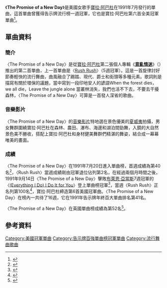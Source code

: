 {{Infobox single
| Name = The Promise of a New Day
| Cover = 
| Artist = [[寶拉·阿巴杜|寶拉·阿巴杜]]
| from Album = [[Spellbound_(專輯)|意亂情迷]]
| Released = 1991年7月20日
| Format = [[錄音帶|錄音帶]], [[黑膠唱片|黑膠唱片]], [[CD|CD]]
| Recorded = 1990年—1991年
| Genre = [[流行舞曲|流行舞曲]]
| Length = 4:32
| Label = [[維京唱片|維京唱片]]
| Writer = Paula Abdul, Peter Lord, [[Sandra_St._Victor|Sandra St. Victor]], V. Jeffrey Smith
| Producer = [[The_Family_Stand|Peter Lord & V. Jeffrey Smith]]
| Certification = Platinum
| Last single = "[[Rush_Rush|Rush Rush]]" <br />(1991)
| This single = "'''The Promise of a New Day'''" <br />(1991)
| Next single = "[[Blowing_Kisses_in_the_Wind|Blowing Kisses in the Wind]]" <br />(1991)
}}
《'''The Promise of a New Day'''》是美國女歌手[[寶拉·阿巴杜|寶拉·阿巴杜]]在1991年7月發行的單曲，這首單曲曾獲得告示牌流行榜一週冠軍，它也是寶拉·阿巴杜第六首全美冠軍單曲<ref>{{Cite web |url=http://www.billboard.com/artist/328428/paula-abdul/chart |title=美國告示牌官網寶拉·阿巴杜單曲榜成績 |accessdate=2015-03-31 |archive-date=2016-06-29 |archive-url=https://web.archive.org/web/20160629232229/http://www.billboard.com/artist/328428/paula-abdul/chart |dead-url=no }}</ref>。

==單曲資料==
===簡介===
〈The Promise of a New Day〉是從[[寶拉·阿巴杜|寶拉·阿巴杜]]第二張個人專輯《'''[[Spellbound_(專輯)|意亂情迷]]'''》（{{lang-en|'''Spellbound'''}}）推出的第二首單曲，上一首單曲是〈[[Rush_Rush|Rush Rush]]〉（5週冠軍）。這是一首旋律討好節奏輕快的流行舞曲，曲風融合了踢踏、現代、爵士和街頭等多種元素。歌詞則是描寫有關於環保的議題，當中寫到一段印地安人的諺語When the forest dies，we all die，Leave the jungle alone 當叢林消失，我們也活不下去，不要去干擾森林，〈The Promise of a New Day〉可算是一首發人深省的歌曲。 
===音樂影片===
〈The Promise of a New Day〉的[[音樂影片|音樂影片]]特地選在景色優美的[[夏威夷|夏威夷]]拍攝，男女舞群圍繞寶拉·阿巴杜在森林、農田、瀑布、海邊和湖泊間勁舞，入鏡的大自然景色美不勝收，搭配上寶拉·阿巴杜和身材健美舞群們精湛的舞姿，結合成一幕幕唯美的畫面。
===成績===
〈The Promise of a New Day〉在1991年7月20日進入單曲榜，首週成績為第40名<ref>{{Cite web |url=http://www.billboard.com/charts/hot-100/ |title=1991-07-20告示牌單曲榜 |accessdate=2015-03-31 |archive-date=2015-04-01 |archive-url=https://web.archive.org/web/20150401070733/http://www.billboard.com/charts/hot-100 |dead-url=no }}</ref>，〈Rush Rush〉當週成績剛由冠軍退位佔列第2名，在經過兩個月時間之後，1991年9月14日〈The Promise of a New Day〉擊敗[[布萊恩·亞當斯|布萊恩·亞當斯]]7週冠軍的〈[[(Everything_I_Do)_I_Do_It_for_You|(Everything I Do) I Do It for You]]〉登上單曲榜冠軍<ref>{{Cite web |url=http://www.billboard.com/charts/hot-100/1991-09-14 |title=1991-09-14告示牌單曲榜 |accessdate=2015-03-31 |archive-date=2015-04-09 |archive-url=https://web.archive.org/web/20150409061302/http://www.billboard.com/charts/hot-100/1991-09-14 |dead-url=no }}</ref>，當週〈Rush Rush〉正名列第100名<ref>{{Cite web |url=http://www.billboard.com/articles/columns/chart-beat/956248/ask-billboard-bareilles-bookends-billboard-200 |title=美國告示牌官網2010-09-17音樂報導 |accessdate=2015-03-31 |archive-date=2015-09-17 |archive-url=https://web.archive.org/web/20150917060641/http://www.billboard.com/articles/columns/chart-beat/956248/ask-billboard-bareilles-bookends-billboard-200 |dead-url=no }}</ref>，寶拉·阿巴杜締造第6首美國冠軍曲。〈The Promise of a New Day〉在榜內一共待了16週，它在1991年告示牌年終百大單曲排名第41名。

〈The Promise of a New Day〉在英國單曲榜成績為第52名<ref>{{Cite web |url=http://www.officialcharts.com/artist/25106/PAULA-ABDUL/ |title=英國排行榜官網寶拉·阿巴杜專輯單曲成績 |accessdate=2015-03-31 |archive-date=2016-07-02 |archive-url=https://web.archive.org/web/20160702181248/http://www.officialcharts.com/artist/25106/paula-abdul/ |dead-url=no }}</ref>。

==參考資料==
[[Category:美國冠軍單曲|Category:美國冠軍單曲]]
[[Category:告示牌百強單曲榜冠軍單曲|Category:告示牌百強單曲榜冠軍單曲]]
[[Category:流行舞曲歌曲|Category:流行舞曲歌曲]]